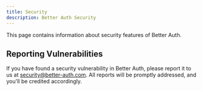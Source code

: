 ```yaml
---
title: Security
description: Better Auth Security
---
```


This page contains information about security features of Better Auth.

## Reporting Vulnerabilities

If you have found a security vulnerability in Better Auth, please report it to us at [security@better-auth.com](mailto:security@betterstack.com). All reports will be promptly addressed, and you'll be credited accordingly. 